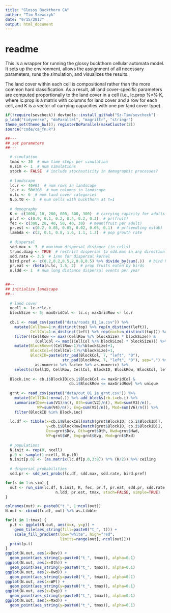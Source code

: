 ```yaml
---
title: "Glossy Buckthorn CA"
author: "Tim Szewczyk"
date: "9/15/2017"
output: html_document
---
```


# readme  
This is a wrapper for running the glossy buckthorn cellular automata model. It sets up the environment, allows the assignment of all necessary parameters, runs the simulation, and visualizes the results.

The land cover within each cell is compositional rather than the more common hard classification. As a result, all land cover-specific parameters are computed proportionally to the land cover in a cell (i.e., lc.prop %*% K, where lc.prop is a matrix with columns for land cover and a row for each cell, and K is a vector of carrying capacities with one per land cover type).

```r
if(!require(sevcheck)) devtools::install_github("Sz-Tim/sevcheck")
p_load("tidyverse", "doParallel", "magrittr", "stringr")
theme_set(theme_bw()); registerDoParallel(makeCluster(2))
source("code/ca_fn.R")
```


```r
##---
## set parameters
##---

  # simulation
  tmax <- 20  # num time steps per simulation
  n.sim <- 1  # num simulations
  stoch <- FALSE  # include stochasticity in demographic processes?
  
  # landscape
  lc.r <- 40#81  # num rows in landscape
  lc.c <- 50#108  # num columns in landscape
  n.lc <- 6  # num land cover categories
  N.p.t0 <- 3  # num cells with buckthorn at t=1
  
  # demography
  K <- c(1000, 10, 200, 600, 300, 300)  # carrying capacity for adults
  pr.f <- c(0.9, 0.1, 0.2, 0.4, 0.2, 0.3)  # pr(fruit)
  fec <- c(300, 20, 40, 50, 40, 30)  # mean(fruit per adult)
  pr.est <- c(0.2, 0.05, 0.05, 0.02, 0.05, 0.1)  # pr(seedling estab)
  lambda <- c(2, 0.1, 0.8, 1.6, 1.1, 1.3)  # pop growth rate
  
  # dispersal
  sdd.max <- 3  # maximum dispersal distance (in cells)
  trunc.diag <- TRUE  # restrict dispersal to sdd.max in any direction
  sdd.rate <- 3.5  # 1/mn for dispersal kernel
  bird.pref <- c(0.2,0.2,0.5,2,0.8,0.5) %>% divide_by(sum(.))  # bird hab prefs
  pr.eat <- rbeta(n.lc, 1.5, 2)  # prop fruits eaten by birds
  n.ldd <- 1  # num long distance dispersal events per year
  

##--
## initialize landscape
##--
  
  # land cover
  ncell <- lc.r*lc.c
  blockSize <- 5; maxGridCol <- lc.c; maxGridRow <- lc.r
  
  cb.i <- read_csv(paste0("data/roads_01_1a.csv")) %>% 
    mutate(CellRow=1:n_distinct(top) %>% rep(n_distinct(left)),
           CellCol=1:n_distinct(left) %>% rep(each=n_distinct(top))) %>%
    filter((CellRow <= max((CellRow %/% blockSize) * blockSize)) &
             (CellCol <= max((CellCol %/% blockSize) * blockSize))) %>%
    mutate(BlockRow=((CellRow-1)%/%blockSize)+1, 
           BlockCol=((CellCol-1)%/%blockSize)+1,
           BlockID=paste(str_pad(BlockCol, 7, "left", "0"), 
                         str_pad(BlockRow, 7, "left", "0"), sep=".") %>% 
             as.numeric %>% factor %>% as.numeric) %>%
    select(c(CellID, CellRow, CellCol, BlockID, BlockRow, BlockCol, left, top))
  
  Block.inc <- cb.i$BlockID[cb.i$BlockCol <= maxGridCol &
                            cb.i$BlockRow <= maxGridRow] %>% unique
  
  grnt <- read_csv(paste0("data/out_01_1a_grnt.csv")) %>% 
    mutate(CellID=1:nrow(.)) %>% add_blocks(cb.i=cb.i) %>% 
    summarise(Dev=sum(V1)/n(), Oth=sum(V2)/n(), Hwd=sum(V3)/n(), 
              WP=sum(V4)/n(), Evg=sum(V5)/n(), Mxd=sum(V6)/n()) %>%
    filter(BlockID %in% Block.inc) 
  
  lc.df <- tibble(x=cb.i$BlockCol[match(grnt$BlockID, cb.i$BlockID)],
                  y=cb.i$BlockRow[match(grnt$BlockID, cb.i$BlockID)],
                  Dev=grnt$Dev, Oth=grnt$Oth, Hwd=grnt$Hwd,
                  WP=grnt$WP, Evg=grnt$Evg, Mxd=grnt$Mxd)
  
  # populations
  N.init <- rep(0, ncell)
  p.0 <- sample(1:ncell, N.p.t0)
  N.init[p.0] <- (as.matrix(lc.df[p.0,3:8]) %*% (K/2)) %>% ceiling
  
  # dispersal probabilities
  sdd.pr <- sdd_set_probs(lc.df, sdd.max, sdd.rate, bird.pref)
```

```r

for(s in 1:n.sim) {
  out <- run_sim(lc.df, N.init, K, fec, pr.f, pr.eat, sdd.pr, sdd.rate, 
                      n.ldd, pr.est, tmax, stoch=FALSE, simple=TRUE)
}
```


```r
colnames(out) <- paste0("t_", 1:ncol(out))
N.out <- cbind(lc.df, out) %>% as.tibble

for(t in 1:tmax) {
  p.t <- ggplot(N.out, aes(x=x, y=y)) + 
    geom_tile(aes_string(fill=paste0("t_", t))) + 
    scale_fill_gradient(low="white", high="red", 
                        limits=range(out[,-ncol(out)]))
  print(p.t)
}
ggplot(N.out, aes(x=Dev)) + 
  geom_point(aes_string(y=paste0("t_", tmax)), alpha=0.1)
ggplot(N.out, aes(x=Oth)) + 
  geom_point(aes_string(y=paste0("t_", tmax)), alpha=0.1)
ggplot(N.out, aes(x=Hwd)) + 
  geom_point(aes_string(y=paste0("t_", tmax)), alpha=0.1)
ggplot(N.out, aes(x=WP)) + 
  geom_point(aes_string(y=paste0("t_", tmax)), alpha=0.1)
ggplot(N.out, aes(x=Evg)) + 
  geom_point(aes_string(y=paste0("t_", tmax)), alpha=0.1)
ggplot(N.out, aes(x=Mxd)) + 
  geom_point(aes_string(y=paste0("t_", tmax)), alpha=0.1)
```




